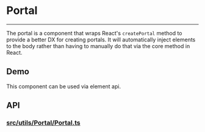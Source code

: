 
<Meta of={PortalStories} />

# Portal

---

The portal is a component that wraps React's `createPortal` method
to provide a better DX for creating portals. It will automatically
inject elements to the body rather than having to manually do that
via the core method in React.

## Demo
This component can be used via element api.

<Canvas of={PortalStories.Simple} sourceState="shown" />

## API
### [src/utils/Portal/Portal.ts](https://github.com/reaviz/reablocks/blob/master/src/utils/Portal/Portal.ts)

<PropsTable name="Portal" />
